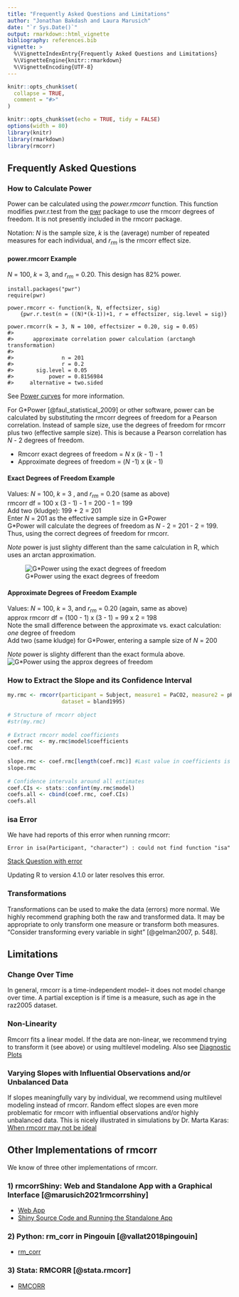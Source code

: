 ```yaml
---
title: "Frequently Asked Questions and Limitations"
author: "Jonathan Bakdash and Laura Marusich"
date: "`r Sys.Date()`"
output: rmarkdown::html_vignette
bibliography: references.bib 
vignette: >
  %\VignetteIndexEntry{Frequently Asked Questions and Limitations}
  %\VignetteEngine{knitr::rmarkdown}
  %\VignetteEncoding{UTF-8}
---
```


```r
knitr::opts_chunk$set(
  collapse = TRUE,
  comment = "#>"
)
```

```r
knitr::opts_chunk$set(echo = TRUE, tidy = FALSE)
options(width = 80)
library(knitr)
library(rmarkdown)
library(rmcorr) 

```
## Frequently Asked Questions 

### How to Calculate Power
Power can be calculated using the *power.rmcorr* function. This function 
modifies pwr.r.test from the <a href="https://CRAN.R-project.org/package=pwr">pwr</a> 
package to use the rmcorr degrees of freedom. It is not presently included in 
the rmcorr package. 

Notation: *N* is the sample size, *k* is the (average) number of repeated measures for each individual, and *r*<sub>*rm*</sub> is the rmcorr effect size.

#### power.rmcorr Example
*N* = 100, *k* = 3, and *r*<sub>*rm*</sub> = 0.20. This design has 82\% power.

```
install.packages("pwr")
require(pwr)

power.rmcorr <- function(k, N, effectsizer, sig)
    {pwr.r.test(n = ((N)*(k-1))+1, r = effectsizer, sig.level = sig)}
    
power.rmcorr(k = 3, N = 100, effectsizer = 0.20, sig = 0.05)    
#> 
#>      approximate correlation power calculation (arctangh transformation) 
#> 
#>               n = 201
#>               r = 0.2
#>       sig.level = 0.05
#>           power = 0.8156984
#>     alternative = two.sided
```

See [Power curves](./New_rmcorr_paper_analyses_figures.html#power) for more information. 

For G\*Power [@faul_statistical_2009] or other software, power can be calculated by substituting the rmcorr degrees of freedom for a Pearson correlation. Instead of sample size, use the degrees of freedom for rmcorr plus two (effective sample size). This is because a Pearson correlation has *N* - 2 degrees of freedom.<br>


- Rmcorr exact degrees of freedom = *N* x (*k* - 1) - 1 <br>
- Approximate degrees of freedom = (*N* -1) x (*k* - 1)  <br>

#### Exact Degrees of Freedom Example
Values: *N* = 100, *k* = 3 , and *r*<sub>*rm*</sub> = 0.20 (same as above) <br> 
rmcorr df = 100 x (3 - 1) - 1 = 200 - 1 = 199 <br>
Add two (kludge): 199 + 2 = 201 <br>
Enter *N* = 201 as the effective sample size in G\*Power <br>
G\*Power will calculate the degrees of freedom as *N* - 2 = 201 - 2 = 199. 
Thus, using the correct degrees of freedom for rmcorr.
<br>

*Note* power is just slighty different than the same calculation in R, which uses an arctan approximation.

![G\*Power using the exact degrees of freedom](../man/figures/Gpower_exact_df.jpg)

#### Approximate Degrees of Freedom Example
Values: *N* = 100, *k* = 3, and *r*<sub>*rm*</sub> = 0.20 (again, same as above) <br>
approx rmcorr df = (100 - 1) x (3 - 1) = 99 x 2 = 198 <br>
Note the small difference between the approximate vs. exact calculation: *one* degree of freedom <br>
Add two (same kludge) for G\*Power, entering a sample size of *N* = 200 <br>

*Note* power is slighty different than the exact formula above. 
![G\*Power using the approx degrees of freedom](../man/figures/Gpower_approx_df.jpg)



### How to Extract the Slope and its Confidence Interval
```r
my.rmc <- rmcorr(participant = Subject, measure1 = PaCO2, measure2 = pH, 
                 dataset = bland1995)
 
# Structure of rmcorr object
#str(my.rmc)
 
# Extract rmcorr model coefficients
coef.rmc  <- my.rmc$model$coefficients
coef.rmc
 
slope.rmc <- coef.rmc[length(coef.rmc)] #Last value in coefficients is the slope
slope.rmc
 
# Confidence intervals around all estimates
coef.CIs <- stats::confint(my.rmc$model) 
coefs.all <- cbind(coef.rmc, coef.CIs)
coefs.all
```

### isa Error

We have had reports of this error when running rmcorr: <br>
```
Error in isa(Participant, "character") : could not find function "isa" 
```

<a href="https://stackoverflow.com/questions/73146762/how-to-solve-the-following-error-running-rmcorr-in-r-error-in-isaparticipant">Stack Question with error</a>

Updating R to version 4.1.0 or later resolves this error. <br>


### Transformations
Transformations can be used to make the data (errors) more normal. We highly recommend graphing both the raw and transformed data. It may be appropriate to only transform one measure or transform both measures. "Consider transforming every variable in sight" [@gelman2007, p. 548].

## Limitations 

### Change Over Time 
In general, rmcorr is a time-independent model-- it does not model change over time. A partial
exception is if time is a measure, such as age in the raz2005 dataset.
<br>

### Non-Linearity
Rmcorr fits a linear model. If the data are non-linear, we recommend trying to transform it (see above) or using multilevel modeling. Also see [Diagnostic Plots](./model_diag.html)

### Varying Slopes with Influential Observations and/or Unbalanced Data
If slopes meaningfully vary by individual, we recommend using multilevel modeling instead of rmcorr.
Random effect slopes are even more problematic for rmcorr with influential observations
and/or highly unbalanced data. This is nicely illustrated in simulations by Dr. Marta Karas: 
<br>
<a href="https://martakarass.github.io/post/2022-04-27-rmcorr_vs_lmm/">When rmcorr may not be ideal</a> 

## Other Implementations of rmcorr
We know of three other implementations of rmcorr.

### 1) rmcorrShiny: Web and Standalone App with a Graphical Interface [@marusich2021rmcorrshiny]
- <a href="https://lmarusich.shinyapps.io/shiny_rmcorr/">Web App</a>
- <a href="https://github.com/lmarusich/rmcorrShiny">Shiny Source Code and Running the Standalone App</a> 

### 2) Python: rm_corr in Pingouin [@vallat2018pingouin]
- <a href="https://pingouin-stats.org/build/html/generated/pingouin.rm_corr.html">rm_corr</a>

### 3) Stata: RMCORR [@stata.rmcorr]
- <a href="https://ideas.repec.org/c/boc/bocode/s458971.html">RMCORR</a>
